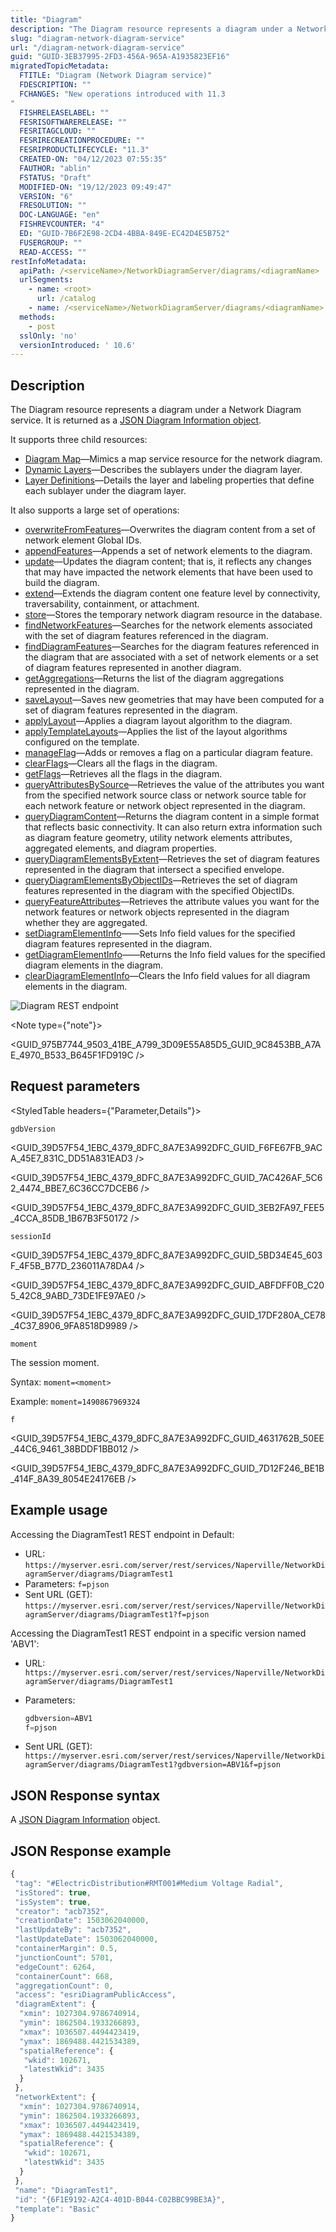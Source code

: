 ```yaml
---
title: "Diagram"
description: "The Diagram resource represents a diagram under a Network Diagram service."
slug: "diagram-network-diagram-service"
url: "/diagram-network-diagram-service"
guid: "GUID-3EB37995-2FD3-456A-965A-A1935823EF16"
migratedTopicMetadata:
  FTITLE: "Diagram (Network Diagram service)"
  FDESCRIPTION: ""
  FCHANGES: "New operations introduced with 11.3
"
  FISHRELEASELABEL: ""
  FESRISOFTWARERELEASE: ""
  FESRITAGCLOUD: ""
  FESRIRECREATIONPROCEDURE: ""
  FESRIPRODUCTLIFECYCLE: "11.3"
  CREATED-ON: "04/12/2023 07:55:35"
  FAUTHOR: "ablin"
  FSTATUS: "Draft"
  MODIFIED-ON: "19/12/2023 09:49:47"
  VERSION: "6"
  FRESOLUTION: ""
  DOC-LANGUAGE: "en"
  FISHREVCOUNTER: "4"
  ED: "GUID-7B6F2E98-2CD4-4BBA-849E-EC42D4E5B752"
  FUSERGROUP: ""
  READ-ACCESS: ""
restInfoMetadata:
  apiPath: /<serviceName>/NetworkDiagramServer/diagrams/<diagramName>
  urlSegments:
    - name: <root>
      url: /catalog
    - name: /<serviceName>/NetworkDiagramServer/diagrams/<diagramName>
  methods: 
    - post
  sslOnly: 'no'
  versionIntroduced: ' 10.6'
---
```



## Description

The Diagram resource represents a diagram under a Network Diagram service. It is returned as a [JSON Diagram Information object](/appendix-diagram-information-object-network-diagram-service).

It supports three child resources:

-   [Diagram Map](/diagram-map-network-diagram-service)—Mimics a map service resource for the network diagram.
-   [Dynamic Layers](/dynamic-layers-network-diagram-service)—Describes the sublayers under the diagram layer.
-   [Layer Definitions](/layer-definitions-network-diagram-service)—Details the layer and labeling properties that define each sublayer under the diagram layer.

It also supports a large set of operations:

-   [overwriteFromFeatures](/overwrite-from-features-network-diagrams)—Overwrites the diagram content from a set of network element Global IDs.
-   [appendFeatures](/append-features-network-diagram-service)—Appends a set of network elements to the diagram. 
-   [update](/update-network-diagrams)—Updates the diagram content; that is, it reflects any changes that may have impacted the network elements that have been used to build the diagram.
-   [extend](/extend-network-diagram-service)—Extends the diagram content one feature level by connectivity, traversability, containment, or attachment.
-   [store](/store-network-diagrams)—Stores the temporary network diagram resource in the database.
-   [findNetworkFeatures](/find-network-features-network-diagram-service)—Searches for the network elements associated with the set of diagram features referenced in the diagram.
-   [findDiagramFeatures](/find-diagram-features-network-diagam-service)—Searches for the diagram features referenced in the diagram that are associated with a set of network elements or a set of diagram features represented in another diagram.
-   [getAggregations](/get-aggregations-network-diagram-service)—Returns the list of the diagram aggregations represented in the diagram.
-   [saveLayout](/save-layout-network-diagrams)—Saves new geometries that may have been computed for a set of diagram features represented in the diagram.
-   [applyLayout](/apply-layout-network-diagram-service)—Applies a diagram layout algorithm to the diagram.
-   [applyTemplateLayouts](/apply-template-layouts-network-diagram-service)—Applies the list of the layout algorithms configured on the template.
-   [manageFlag](/manage-flag-network-diagram-service)—Adds or removes a flag on a particular diagram feature.
-   [clearFlags](/clear-flags-network-diagram-service)—Clears all the flags in the diagram.
-   [getFlags](/get-flags-network-diagram-service)—Retrieves all the flags in the diagram.
-   [queryAttributesBySource](/query-attributes-by-source)—Retrieves the value of the attributes you want from the specified network source class or network source table for each network feature or network object represented in the diagram.
-   [queryDiagramContent](/query-diagram-content)—Returns the diagram content in a simple format that reflects basic connectivity. It can also return extra information such as diagram feature geometry, utility network elements attributes, aggregated elements, and diagram properties.
-   [queryDiagramElementsByExtent](/query-diagram-elements-by-extent-network-diagrams)—Retrieves the set of diagram features represented in the diagram that intersect a specified envelope.
-   [queryDiagramElementsByObjectIDs](/query-diagram-elements-by-objectids-network-diagrams)—Retrieves the set of diagram features represented in the diagram with the specified ObjectIDs.
-   [queryFeatureAttributes](/query-feature-attributes-network-diagram-service)—Retrieves the attribute values you want for the network features or network objects represented in the diagram whether they are aggregated.
-   [setDiagramElementInfo](/set-diagram-element-info-network-diagram-service)——Sets Info field values for the specified diagram features represented in the diagram.
-   [getDiagramElementInfo](/get-diagram-element-info-network-diagram-service)——Returns the Info field values for the specified diagram elements in the diagram.
-   [clearDiagramElementInfo](/clear-diagram-element-info-network-diagram-service)—Clears the Info field values for all diagram elements in the diagram.

![Diagram REST endpoint](./images/GUID-D1840657-E018-4A8C-9AF0-A8613CB883A1-web.png)

<Note type={"note"}>

<GUID_975B7744_9503_41BE_A799_3D09E55A85D5_GUID_9C8453BB_A7AE_4970_B533_B645F1FD919C />

</Note>

##  Request parameters 

<StyledTable headers={"Parameter,Details"}>

<StyledTableRow>

<StyledTableCell cellStyle="markdown">

`gdbVersion` 

</StyledTableCell>

<StyledTableCell cellStyle="markdown">

<GUID_39D57F54_1EBC_4379_8DFC_8A7E3A992DFC_GUID_F6FE67FB_9ACA_45E7_831C_DD51A831EAD3 />

<GUID_39D57F54_1EBC_4379_8DFC_8A7E3A992DFC_GUID_7AC426AF_5C62_4474_BBE7_6C36CC7DCEB6 />

<GUID_39D57F54_1EBC_4379_8DFC_8A7E3A992DFC_GUID_3EB2FA97_FEE5_4CCA_85DB_1B67B3F50172 />

</StyledTableCell>

</StyledTableRow>

<StyledTableRow>

<StyledTableCell cellStyle="markdown">

`sessionId` 

</StyledTableCell>

<StyledTableCell cellStyle="markdown">

<GUID_39D57F54_1EBC_4379_8DFC_8A7E3A992DFC_GUID_5BD34E45_603F_4F5B_B77D_236011A78DA4 />

<GUID_39D57F54_1EBC_4379_8DFC_8A7E3A992DFC_GUID_ABFDFF0B_C205_42C8_9ABD_73DE1FE97AE0 />

<GUID_39D57F54_1EBC_4379_8DFC_8A7E3A992DFC_GUID_17DF280A_CE78_4C37_8906_9FA8518D9989 />

</StyledTableCell>

</StyledTableRow>

<StyledTableRow>

<StyledTableCell cellStyle="markdown">

`moment` 

</StyledTableCell>

<StyledTableCell cellStyle="markdown">

The session moment.

Syntax: `moment=<moment>` 

Example: `moment=1490867969324` 

</StyledTableCell>

</StyledTableRow>

<StyledTableRow>

<StyledTableCell cellStyle="markdown">

`f` 

</StyledTableCell>

<StyledTableCell cellStyle="markdown">

<GUID_39D57F54_1EBC_4379_8DFC_8A7E3A992DFC_GUID_4631762B_50EE_44C6_9461_38BDDF1BB012 />

<GUID_39D57F54_1EBC_4379_8DFC_8A7E3A992DFC_GUID_7D12F246_BE1B_414F_8A39_8054E24176EB />

</StyledTableCell>

</StyledTableRow>

</StyledTable>

## Example usage

Accessing the DiagramTest1 REST endpoint in Default:

-   URL: `https://myserver.esri.com/server/rest/services/Naperville/NetworkDiagramServer/diagrams/DiagramTest1` 
-   Parameters: `f=pjson` 
-   Sent URL (GET): `https://myserver.esri.com/server/rest/services/Naperville/NetworkDiagramServer/diagrams/DiagramTest1?f=pjson` 

Accessing the DiagramTest1 REST endpoint in a specific version named 'ABV1':

-   URL: `https://myserver.esri.com/server/rest/services/Naperville/NetworkDiagramServer/diagrams/DiagramTest1` 
-   Parameters: 

    ```javascript
    gdbversion=ABV1
    f=pjson
    ```

     
-   Sent URL (GET): `https://myserver.esri.com/server/rest/services/Naperville/NetworkDiagramServer/diagrams/DiagramTest1?gdbversion=ABV1&f=pjson` 

## JSON Response syntax

A [JSON Diagram Information](/appendix-diagram-information-object-network-diagram-service) object.

## JSON Response example

```javascript
{
 "tag": "#ElectricDistribution#RMT001#Medium Voltage Radial",
 "isStored": true,
 "isSystem": true,
 "creator": "acb7352",
 "creationDate": 1503062040000,
 "lastUpdateBy": "acb7352",
 "lastUpdateDate": 1503062040000,
 "containerMargin": 0.5,
 "junctionCount": 5701,
 "edgeCount": 6264,
 "containerCount": 668,
 "aggregationCount": 0,
 "access": "esriDiagramPublicAccess",
 "diagramExtent": {
  "xmin": 1027304.9786740914,
  "ymin": 1862504.1933266893,
  "xmax": 1036507.4494423419,
  "ymax": 1869488.4421534389,
  "spatialReference": {
   "wkid": 102671,
   "latestWkid": 3435
  }
 },
 "networkExtent": {
  "xmin": 1027304.9786740914,
  "ymin": 1862504.1933266893,
  "xmax": 1036507.4494423419,
  "ymax": 1869488.4421534389,
  "spatialReference": {
   "wkid": 102671,
   "latestWkid": 3435
  }
 },
 "name": "DiagramTest1",
 "id": "{6F1E9192-A2C4-401D-B044-C02BBC99BE3A}",
 "template": "Basic"
}

```

 
